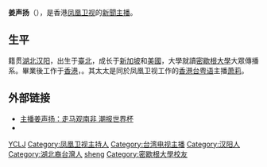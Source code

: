 {{BLP unsourced|time=2018-09-12T07:20:35+00:00}}
{{艺人
|姓名 =姜声扬
|类型 =节目主持
|本名 =
|英文名 =
|国籍 ={{plainlist|
*{{ROC}}
*{{CHN-HKG}}
}}
|民族 =漢族
|籍贯 =[[湖北|湖北]][[汉阳|汉阳]]
|出生日期 ={{Birth date and age|year=1976|month=11|day=25}}
|出生地点 ={{TWN}}[[臺北市|臺北市]]
|职业 =
|教育程度 =
|配偶= [[萧莉|萧莉]]<br>（[[凤凰卫视香港台|凤凰卫视香港台]]主播）
|儿女= 
|经纪公司 =[[凤凰卫视|凤凰卫视]]
}}
'''姜声扬'''（{{bd|1976年|11月25日||}}），是香港[[凤凰卫视|凤凰卫视]]的[[新聞主播|新聞主播]]。

==生平==
籍贯[[湖北省|湖北]][[汉阳_(武汉三镇)|汉阳]]，出生于[[臺北|臺北]]，成长于[[新加坡|新加坡]]和[[美國|美國]]，大學就讀[[密歇根大學|密歇根大學]]大眾傳播系。畢業後工作于[[香港|香港]]，{{fact|精通多国语言，包括汉语、粤语、英语、法语、西班牙语}}。其太太是同於凤凰卫视工作的[[凤凰卫视香港台|香港台]][[粤语|粤语]]主播[[萧莉|萧莉]]。

{{fact|由于姜声扬帅气英俊的外表，与[[任韧|任韧]]、[[王若麟|王若麟]]等，被称为凤凰卫视的“新闻王子”。而在凤凰卫视节目中，王若麟、姜声扬、任韧、[[安东_(主持人)|安东]]、[[尉迟琳嘉|尉迟琳嘉]]被称为凤凰卫视的五大帅哥级[[新聞主播|主播]]和[[主持人|主持人]]，颇受欢迎，拥有众多忠实观众和追随者，网友们为他们取了亲切的名字“凤凰五虎将”。}}

== 外部链接 ==
* [http://news.xinhuanet.com/newmedia/2010-06/10/c_12207212.htm 主播姜声扬：走马观南非 潮报世界杯]{{Wayback|url=http://news.xinhuanet.com/newmedia/2010-06/10/c_12207212.htm |date=20100616225439 }}
* {{Sinaweibo|1849840952}}

{{DEFAULTSORT:J}}
[[Category:香港主持人|YCLJ]]
[[Category:凤凰卫视主持人|Category:凤凰卫视主持人]]
[[Category:台湾电视主播|Category:台湾电视主播]]
[[Category:汉阳人|Category:汉阳人]]
[[Category:湖北裔台灣人|Category:湖北裔台灣人]]
[[Category:姜姓|sheng]]
[[Category:密歇根大學校友|Category:密歇根大學校友]]
{{hk-bio-stub}}